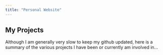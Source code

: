 ```yaml
---
title: "Personal Website"
---
```


## My Projects ##

Although I am generally very slow to keep my github updated, here is a summary of the various projects I have been or currently am involved in... 